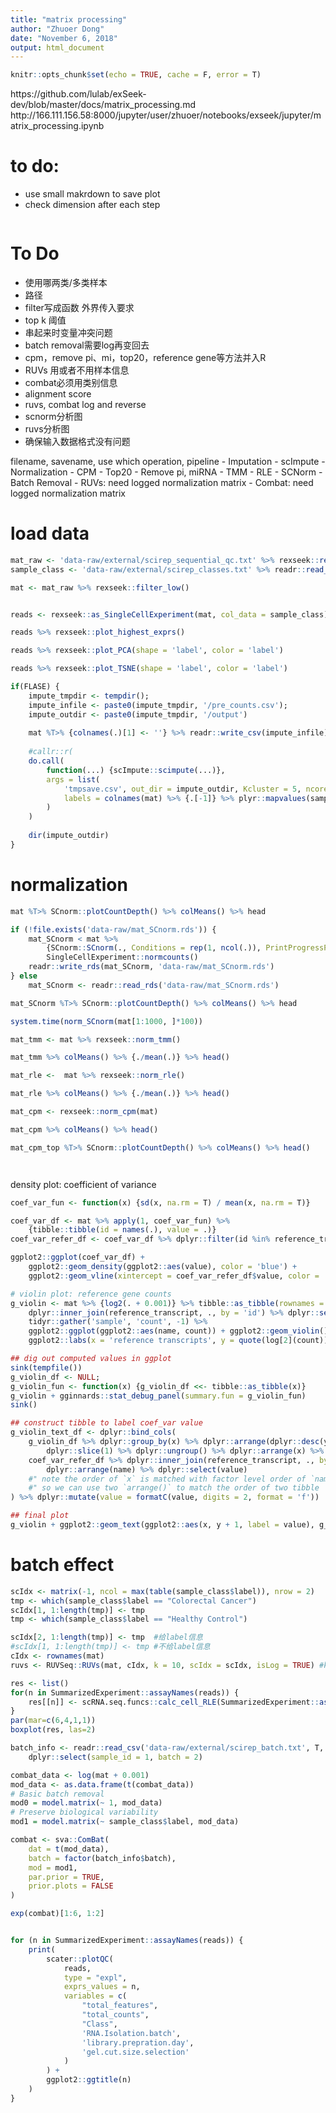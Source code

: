 ```yaml
---
title: "matrix processing"
author: "Zhuoer Dong"
date: "November 6, 2018"
output: html_document
---
```


```r
knitr::opts_chunk$set(echo = TRUE, cache = F, error = T)
```

https://github.com/lulab/exSeek-dev/blob/master/docs/matrix_processing.md
http://166.111.156.58:8000/jupyter/user/zhuoer/notebooks/exseek/jupyter/matrix_processing.ipynb

# to do:

- use small makrdown to save plot
- check dimension after each step

```r
```

# To Do
- 使用哪两类/多类样本
- 路径
- filter写成函数 外界传入要求
- top k 阈值
- 串起来时变量冲突问题
- batch removal需要log再变回去
- cpm，remove pi、mi，top20，reference gene等方法并入R
- RUVs 用或者不用样本信息
- combat必须用类别信息
- alignment score
- ruvs, combat log and reverse
- scnorm分析图
- ruvs分析图
- 确保输入数据格式没有问题

filename, savename, use which operation, pipeline
- Imputation
    - scImpute
- Normalization
    - CPM
    - Top20
    - Remove pi, miRNA
    - TMM
    - RLE
    - SCNorm
- Batch Removal
    - RUVs: need logged normalization matrix
    - Combat: need logged normalization matrix

# load data


```r
mat_raw <- 'data-raw/external/scirep_sequential_qc.txt' %>% rexseek::read_mat()
sample_class <- 'data-raw/external/scirep_classes.txt' %>% readr::read_csv(T, 'cc') %T>% print
```

```r
mat <- mat_raw %>% rexseek::filter_low()
```

```r
```

```r
reads <- rexseek::as_SingleCellExperiment(mat, col_data = sample_class) %T>% print
```


```r
reads %>% rexseek::plot_highest_exprs()
```

```r
reads %>% rexseek::plot_PCA(shape = 'label', color = 'label')
```

```r
reads %>% rexseek::plot_TSNE(shape = 'label', color = 'label')
```


```r
if(FLASE) {
	impute_tmpdir <- tempdir();
	impute_infile <- paste0(impute_tmpdir, '/pre_counts.csv');
	impute_outdir <- paste0(impute_tmpdir, '/output')
	
	mat %T>% {colnames(.)[1] <- ''} %>% readr::write_csv(impute_infile)
	
	#callr::r(
	do.call(
	    function(...) {scImpute::scimpute(...)}, 
	    args = list(
	        'tmpsave.csv', out_dir = impute_outdir, Kcluster = 5, ncores = 2, labeled = TRUE, 
	        labels = colnames(mat) %>% {.[-1]} %>% plyr::mapvalues(sample_class[[1]], sample_class[[2]], F)
	    )
	)
	
	dir(impute_outdir)
}
```



# normalization

```r
mat %T>% SCnorm::plotCountDepth() %>% colMeans() %>% head
```


```r
if (!file.exists('data-raw/mat_SCnorm.rds')) {
	mat_SCnorm < mat %>% 
		{SCnorm::SCnorm(., Conditions = rep(1, ncol(.)), PrintProgressPlots = T)} %>% 
		SingleCellExperiment::normcounts()
	readr::write_rds(mat_SCnorm, 'data-raw/mat_SCnorm.rds')
} else
	mat_SCnorm <- readr::read_rds('data-raw/mat_SCnorm.rds')

mat_SCnorm %T>% SCnorm::plotCountDepth() %>% colMeans() %>% head

system.time(norm_SCnorm(mat[1:1000, ]*100))
```


```r
mat_tmm <- mat %>% rexseek::norm_tmm()

mat_tmm %>% colMeans() %>% {./mean(.)} %>% head()
```


```r
mat_rle <-  mat %>% rexseek::norm_rle()

mat_rle %>% colMeans() %>% {./mean(.)} %>% head()
```

```r
mat_cpm <- rexseek::norm_cpm(mat)

mat_cpm %>% colMeans() %>% head()
```

```r

mat_cpm_top %T>% SCnorm::plotCountDepth() %>% colMeans() %>% head()
```

```r

```



```r

```


density plot: coefficient of variance 

```r
coef_var_fun <- function(x) {sd(x, na.rm = T) / mean(x, na.rm = T)}

coef_var_df <- mat %>% apply(1, coef_var_fun) %>% 
	{tibble::tibble(id = names(.), value = .)}
coef_var_refer_df <- coef_var_df %>% dplyr::filter(id %in% reference_transcript_id)

ggplot2::ggplot(coef_var_df) + 
	ggplot2::geom_density(ggplot2::aes(value), color = 'blue') + 
	ggplot2::geom_vline(xintercept = coef_var_refer_df$value, color = 'green', size = 0.1)
```


```r
# violin plot: reference gene counts
g_violin <- mat %>% {log2(. + 0.001)} %>% tibble::as_tibble(rownames = 'id') %>% 
	dplyr::inner_join(reference_transcript, ., by = 'id') %>% dplyr::select(-id) %>%
	tidyr::gather('sample', 'count', -1) %>% 
	ggplot2::ggplot(ggplot2::aes(name, count)) + ggplot2::geom_violin() +
	ggplot2::labs(x = 'reference transcripts', y = quote(log[2](count)))

## dig out computed values in ggplot
sink(tempfile())
g_violin_df <- NULL;
g_violin_fun <- function(x) {g_violin_df <<- tibble::as_tibble(x)}
g_violin + gginnards::stat_debug_panel(summary.fun = g_violin_fun)
sink()

## construct tibble to label coef_var value
g_violin_text_df <- dplyr::bind_cols(
	g_violin_df %>% dplyr::group_by(x) %>% dplyr::arrange(dplyr::desc(y)) %>%
		dplyr::slice(1) %>% dplyr::ungroup() %>% dplyr::arrange(x) %>% dplyr::select(x, y),
	coef_var_refer_df %>% dplyr::inner_join(reference_transcript, ., by = 'id') %>% 
		dplyr::arrange(name) %>% dplyr::select(value) 
	#" note the order of `x` is matched with factor level order of `name` (in `geom_violin()`)
	#" so we can use two `arrange()` to match the order of two tibble
) %>% dplyr::mutate(value = formatC(value, digits = 2, format = 'f'))

## final plot
g_violin + ggplot2::geom_text(ggplot2::aes(x, y + 1, label = value), g_violin_text_df)
```


# batch effect




```r
scIdx <- matrix(-1, ncol = max(table(sample_class$label)), nrow = 2)
tmp <- which(sample_class$label == "Colorectal Cancer")
scIdx[1, 1:length(tmp)] <- tmp
tmp <- which(sample_class$label == "Healthy Control")

scIdx[2, 1:length(tmp)] <- tmp  #给label信息
#scIdx[1, 1:length(tmp)] <- tmp #不给label信息
cIdx <- rownames(mat)
ruvs <- RUVSeq::RUVs(mat, cIdx, k = 10, scIdx = scIdx, isLog = TRUE) #k可调节

```

```r
res <- list()
for(n in SummarizedExperiment::assayNames(reads)) {
    res[[n]] <- scRNA.seq.funcs::calc_cell_RLE(SummarizedExperiment::assay(reads, n))
}
par(mar=c(6,4,1,1))
boxplot(res, las=2)
```


```r
batch_info <- readr::read_csv('data-raw/external/scirep_batch.txt', T, 'ciii') %>% 
	dplyr::select(sample_id = 1, batch = 2)

combat_data <- log(mat + 0.001)
mod_data <- as.data.frame(t(combat_data))
# Basic batch removal
mod0 = model.matrix(~ 1, mod_data) 
# Preserve biological variability
mod1 = model.matrix(~ sample_class$label, mod_data) 

combat <- sva::ComBat(
    dat = t(mod_data), 
    batch = factor(batch_info$batch), 
    mod = mod1,
    par.prior = TRUE,
    prior.plots = FALSE
)

exp(combat)[1:6, 1:2]


for (n in SummarizedExperiment::assayNames(reads)) {
    print(
        scater::plotQC(
            reads,
            type = "expl",
            exprs_values = n,
            variables = c(
                "total_features",
                "total_counts",
                "Class",
                'RNA.Isolation.batch',
                'library.prepration.day',
                'gel.cut.size.selection'
            )
        ) +
        ggplot2::ggtitle(n)
    )
}

```
